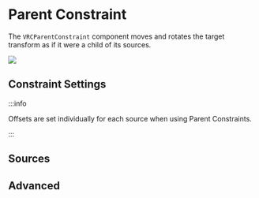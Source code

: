 
# Parent Constraint

The `VRCParentConstraint` component moves and rotates the target transform as if it were a child of its sources.

![](/img/avatars/constraints/parent.png)

<ConstraintMainSettings />

<ConstraintActivation />

## Constraint Settings

<ConstraintSubSettings affectedTrs="Position/Rotation" />
:::info

Offsets are set individually for each source when using Parent Constraints.

:::

## Sources

<ConstraintSources />

## Advanced

<ConstraintAdvanced affectedTrs="Position/Rotation" />